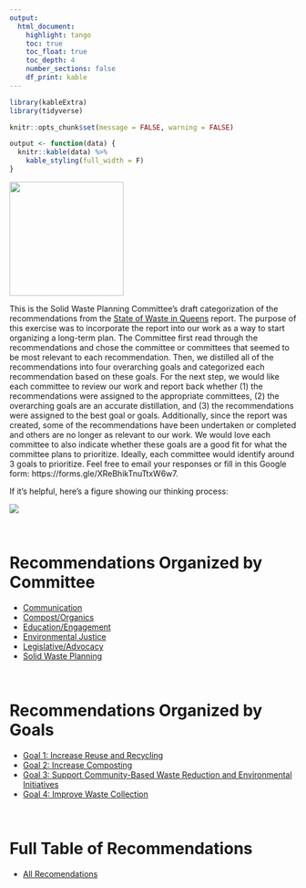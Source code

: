 ```yaml
---
output: 
  html_document:
    highlight: tango
    toc: true
    toc_float: true
    toc_depth: 4
    number_sections: false
    df_print: kable
---
```


```r
library(kableExtra)
library(tidyverse)

knitr::opts_chunk$set(message = FALSE, warning = FALSE)

output <- function(data) {
  knitr::kable(data) %>% 
    kable_styling(full_width = F)
}
```

<img src="https://i1.wp.com/queensswab.nyc/wp-content/uploads/2022/02/cropped-cropped-QSWAB-Logo-Black-e1644731519716.png?fit=468%2C500&ssl=1" height="200">

This is the Solid Waste Planning Committee's draft categorization of the recommendations from the [State of Waste in Queens](https://queensswab.nyc/state-of-waste-in-queens-report/) report. The purpose of this exercise was to incorporate the report into our work as a way to start organizing a long-term plan. The Committee first read through the recommendations and chose the committee or committees that seemed to be most relevant to each recommendation. Then, we distilled all of the recommendations into four overarching goals and categorized each recommendation based on these goals. For the next step, we would like each committee to review our work and report back whether (1) the recommendations were assigned to the appropriate committees, (2) the overarching goals are an accurate distillation, and (3) the recommendations were assigned to the best goal or goals. Additionally, since the report was created, some of the recommendations have been undertaken or completed and others are no longer as relevant to our work. We would love each committee to also indicate whether these goals are a good fit for what the committee plans to prioritize. Ideally, each committee would identify around 3 goals to prioritize. Feel free to email your responses or fill in this Google form: https://forms.gle/XReBhikTnuTtxW6w7.  

If it's helpful, here's a figure showing our thinking process: 

![](https://github.com/social-lorax/qswab/blob/main/structure.png?raw=true)

<br>

# Recommendations Organized by Committee

* [Communication](c1_comm.html)
* [Compost/Organics](c2_comp.html)
* [Education/Engagement](c3_educ.html)
* [Environmental Justice](c4_envi.html)
* [Legislative/Advocacy](c5_legi.html)
* [Solid Waste Planning](c6_soli.html)

<br>

# Recommendations Organized by Goals 

* [Goal 1: Increase Reuse and Recycling](g1.html)
* [Goal 2: Increase Composting](g2.html)
* [Goal 3: Support Community-Based Waste Reduction and Environmental Initiatives](g3.html)
* [Goal 4: Improve Waste Collection](g4.html)

<br> 

# Full Table of Recommendations

* [All Recomendations](all.html)
